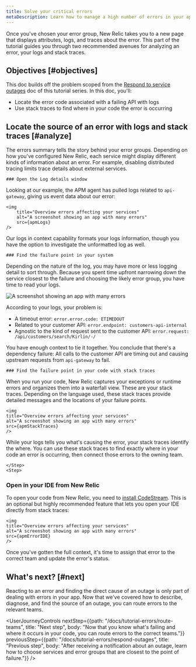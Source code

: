 ```yaml
---
title: Solve your critical errors
metaDescription: Learn how to manage a high number of errors in your app.   
---
```







Once you've chosen your error group, New Relic takes you to a new page that displays attributes, logs, and traces about the error. This part of the tutorial guides you through two recommended avenues for analyzing an error, your logs and stack traces. 

## Objectives [#objectives]

This doc builds off the problem scoped from the [Respond to service outages](/docs/tutorial-errors/respond-outages) doc of this tutorial series. In this doc, you'll:

* Locate the error code associated with a failing API with logs
* Use stack traces to find where in your code the error is occurring

## Locate the source of an error with logs and stack traces [#analyze]

The errors summary tells the story behind your error groups. Depending on how you've configured New Relic, each service might display different kinds of information about an error. For example, disabling distributed tracing limits trace details about external services.

<Steps>
    <Step>

    ### Open the Log details window

Looking at our example, the APM agent has pulled logs related to `api-gateway`, giving us event data about our error:

    <img
        title="Overview errors affecting your services"
        alt="A screenshot showing an app with many errors"
        src={apmLogs}
    />

Our logs in context capability formats your logs information, though you have the option to investigate the unformatted log as well. 
    </Step>
    <Step>

    ### Find the failure point in your system
        
Depending on the nature of the log, you may have more or less logging detail to sort through. Because you spent time upfront narrowing down the service closest to the failure and choosing the likely error group, you have time to read your logs. 

<img
    title="Overview errors affecting your services"
    alt="A screenshot showing an app with many errors"
    src={apmLogsZoom}
    />    

According to your logs, your problem is:

* A timeout error: `error.error.code: ETIMEDOUT`
* Related to your customer API: `error.endpoint: customers-api-internal`
* Agnostic to the kind of request sent to the customer API: `error.request: /api/customers/search/Kirlin/-/`

You have enough context to tie it together. You conclude that there's a dependency failure: All calls to the customer API are timing out and causing upstream requests from `api-gateway` to fail. 

</Step>

<Step>

    ### Find the failure point in your code with stack traces

When you run your code, New Relic captures your exceptions or runtime errors and organizes them into a waterfall view. These are your stack traces. Depending on the language used, these stack traces provide detailed messages and the locations of your failure points.  

    <img
    title="Overview errors affecting your services"
    alt="A screenshot showing an app with many errors"
    src={apmStackTraces}
    />    

While your logs tells you what's causing the error, your stack traces identify the where. You can use these stack traces to find exactly where in your code an error is occurring, then connect those errors to the owning team.

    </Step>
    <Step>

### Open in your IDE from New Relic 

To open your code from New Relic, you need to [install CodeStream](docs/codestream/start-here/install-codestream). This is an optional but highly recommended feature that lets you open your IDE directly from stack traces:

    <img
    title="Overview errors affecting your services"
    alt="A screenshot showing an app with many errors"
    src={apmErrorIDE}
    />  

Once you've gotten the full context, it's time to assign that error to the correct team and update the error's status. 

</Step>
</Steps>

## What's next? [#next]

Reacting to an error and finding the direct cause of an outage is only part of dealing with errors in your app. Now that we've covered how to describe, diagnose, and find the source of an outage, you can route errors to the relevant teams. 

<UserJourneyControls
    nextStep={{path: "/docs/tutorial-errors/route-teams", title: "Next step", body: "Now that you know what's failing and where it occurs in your code, you can route errors to the correct teams."}}
    previousStep={{path: "/docs/tutorial-errors/respond-outages", title: "Previous step", body: "After receiving a notification about an outage, learn how to choose services and error groups that are closest to the point of failure."}}
/>